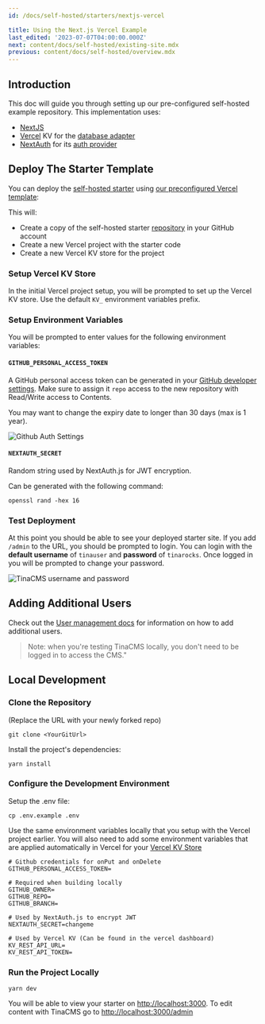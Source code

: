 ```yaml
---
id: /docs/self-hosted/starters/nextjs-vercel

title: Using the Next.js Vercel Example
last_edited: '2023-07-07T04:00:00.000Z'
next: content/docs/self-hosted/existing-site.mdx
previous: content/docs/self-hosted/overview.mdx
---
```


## Introduction

This doc will guide you through setting up our pre-configured self-hosted example repository. This implementation uses:

- [NextJS](https://nextjs.org/)
- [Vercel](/docs/reference/self-hosted/database-adapters/vercel-kv) KV for the [database adapter](/docs/reference/self-hosted/database-adapters/overview)
- [NextAuth](/docs/reference/self-hosted/auth-provider/authjs) for its [auth provider](/docs/reference/self-hosted/auth-providers/overview)

## Deploy The Starter Template

<Youtube embedSrc="https://www.youtube.com/embed/DAJpnjkLBbM" />

You can deploy the [self-hosted starter](https://github.com/tinacms/tina-self-hosted-demo) using [our preconfigured Vercel template](https://vercel.com/new/clone?repository-url=https%3A%2F%2Fgithub.com%2Ftinacms%2Ftina-self-hosted-demo%2Ftree%2Fmain&env=GITHUB_PERSONAL_ACCESS_TOKEN,NEXTAUTH_SECRET&envDescription=NEXTAUTH_SECRET%20can%20be%20generated%20with%3A%20%60openssl%20rand%20-hex%2016%60%20and%20the%20github%20token%20can%20be%20created%20here%3A%20https%3A%2F%2Fgithub.com%2Fsettings%2Fpersonal-access-tokens%2Fnew&stores=%5B%7B%22type%22%3A%22kv%22%7D%5D):

This will:

- Create a copy of the self-hosted starter [repository](https://github.com/tinacms/tina-self-hosted-demo) in your GitHub account
- Create a new Vercel project with the starter code
- Create a new Vercel KV store for the project

### Setup Vercel KV Store

In the initial Vercel project setup, you will be prompted to set up the Vercel KV store. Use the default `KV_` environment variables prefix.

### Setup Environment Variables

You will be prompted to enter values for the following environment variables:

#### `GITHUB_PERSONAL_ACCESS_TOKEN`

A GitHub personal access token can be generated in your [GitHub developer settings](https://github.com/settings/personal-access-tokens/new). Make sure to assign it `repo` access to the new repository with Read/Write access to Contents.

You may want to change the expiry date to longer than 30 days (max is 1 year).

![Github Auth Settings](https://res.cloudinary.com/forestry-demo/image/upload/c_thumb,w_1000,g_face/v1699036547/tina-io/docs/self-hosted/personal-access-token.png)

#### `NEXTAUTH_SECRET`

Random string used by NextAuth.js for JWT encryption.

Can be generated with the following command:

```shell
openssl rand -hex 16
```

### Test Deployment

At this point you should be able to see your deployed starter site. If you add `/admin` to the URL, you should be prompted to login. You can login with the **default username** of `tinauser` and **password** of `tinarocks`. Once logged in you will be prompted to change your password.

![TinaCMS username and password](https://res.cloudinary.com/forestry-demo/image/upload/c_thumb,w_600,g_face/v1699559718/tina-io/docs/self-hosted/tina-login-screen2.png)

## Adding Additional Users

Check out the [User management docs](/docs/self-hosted/user-management/) for information on how to add additional users.

> Note: when you're testing TinaCMS locally, you don't need to be logged in to access the CMS."

## Local Development

### Clone the Repository

(Replace the URL with your newly forked repo)

```shell
git clone <YourGitUrl>
```

Install the project's dependencies:

```shell
yarn install
```

### Configure the Development Environment

Setup the .env file:

```shell
cp .env.example .env
```

Use the same environment variables locally that you setup with the Vercel project earlier.
You will also need to add some environment variables that are applied automatically in Vercel for your [Vercel KV Store](https://vercel.com/dashboard/stores)

```env
# Github credentials for onPut and onDelete
GITHUB_PERSONAL_ACCESS_TOKEN=

# Required when building locally
GITHUB_OWNER=
GITHUB_REPO=
GITHUB_BRANCH=

# Used by NextAuth.js to encrypt JWT
NEXTAUTH_SECRET=changeme

# Used by Vercel KV (Can be found in the vercel dashboard)
KV_REST_API_URL=
KV_REST_API_TOKEN=
```

### Run the Project Locally

```shell
yarn dev
```

You will be able to view your starter on [http://localhost:3000](http://localhost:3000). To edit content with TinaCMS go to [http://localhost:3000/admin](http://localhost:3000/admin)
